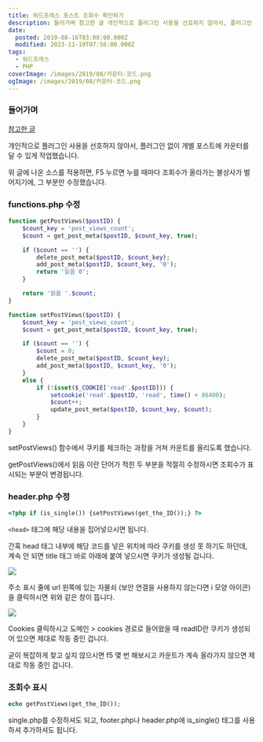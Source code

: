 ```yaml
---
title: 워드프레스 포스트 조회수 확인하기
description: 들어가며 참고한 글 개인적으로 플러그인 사용을 선호하지 않아서, 플러그인 없이 개별 포스트에 카운터를 달 수 있게 작업했습니다. 위 글에 나온 소스를 적용하면, F5 누르면 누를 때마다 조회수가 올라가는 불상사가 벌어지기에, 그 부분만 수정했습니다. functions.php 수정 function getPostViews($postID) { $count_key = &quot;post_views_count&quot;; $count = get_post_meta($postID, $count_key, true); if ($count == &quot;&quot;) { delete_post_meta($postID, $count_key); add_post_meta($postID, $count_key,
date:
  posted: 2019-08-16T03:08:00.000Z
  modified: 2023-11-19T07:56:00.000Z
tags:
  - 워드프레스
  - PHP
coverImage: /images/2019/08/카운터-코드.png
ogImage: /images/2019/08/카운터-코드.png
---
```


### 들어가며

[참고한 글](http://rubelmiah.com/display-wordpress-post-view-count-without-plugin/)

개인적으로 플러그인 사용을 선호하지 않아서, 플러그인 없이 개별 포스트에 카운터를 달 수 있게 작업했습니다.

위 글에 나온 소스를 적용하면, F5 누르면 누를 때마다 조회수가 올라가는 불상사가 벌어지기에, 그 부분만 수정했습니다.

### functions.php 수정

```php
function getPostViews($postID) {
    $count_key = 'post_views_count';
    $count = get_post_meta($postID, $count_key, true);

    if ($count == '') {
        delete_post_meta($postID, $count_key);
        add_post_meta($postID, $count_key, '0');
        return '읽음 0';
    }

    return '읽음 '.$count;
}

function setPostViews($postID) {
    $count_key = 'post_views_count';
    $count = get_post_meta($postID, $count_key, true);

    if ($count == '') {
        $count = 0;
        delete_post_meta($postID, $count_key);
        add_post_meta($postID, $count_key, '0');
    }
    else {
        if (!isset($_COOKIE['read'.$postID])) {
            setcookie('read'.$postID, 'read', time() + 86400);
            $count++;
            update_post_meta($postID, $count_key, $count);
        }
    }
}
```

setPostViews() 함수에서 쿠키를 체크하는 과정을 거쳐 카운트를 올리도록 했습니다.

getPostViews()에서 읽음 이란 단어가 적힌 두 부분을 적절히 수정하시면 조회수가 표시되는 부분이 변경됩니다.

### header.php 수정

```php
<?php if (is_single()) {setPostViews(get_the_ID());} ?>
```

`<head>` 태그에 해당 내용을 집어넣으시면 됩니다.

간혹 head 태그 내부에 해당 코드를 넣은 위치에 따라 쿠키를 생성 못 하기도 하던데, 계속 안 되면 title 태그 바로 아래에 붙여 넣으시면 쿠키가 생성될 겁니다.

![](/images/2019/08/쿠키.png)

주소 표시 줄에 url 왼쪽에 있는 자물쇠 (보안 연결을 사용하지 않는다면 i 모양 아이콘)을 클릭하시면 위와 같은 창이 뜹니다.

![](/images/2019/08/쿠키2.png)

Cookies 클릭하시고 도메인 > cookies 경로로 들어왔을 때 readID란 쿠키가 생성되어 있으면 제대로 작동 중인 겁니다.

굳이 복잡하게 찾고 싶지 않으시면 f5 몇 번 해보시고 카운트가 계속 올라가지 않으면 제대로 작동 중인 겁니다.

### 조회수 표시

```php
echo getPostViews(get_the_ID());
```

single.php를 수정하셔도 되고, footer.php나 header.php에 is\_single() 태그를 사용하셔 추가하셔도 됩니다.